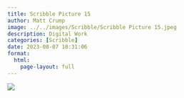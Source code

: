 ```yaml
---
title: Scribble Picture 15
author: Matt Crump
image: ../../images/Scribble/Scribble Picture 15.jpeg
description: Digital Work
categories: [Scribble]
date: 2023-08-07 18:31:06
format:
  html:
    page-layout: full
---
```


![](../../images/Scribble/Scribble Picture 15.jpeg)

